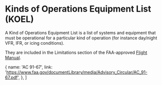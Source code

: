 

# Kinds of Operations Equipment List (KOEL)

A Kind of Operations Equipment List is a list of systems and equipment that must
be operational for a particular kind of operation (for instance day/night VFR,
IFR, or icing conditions).

They are included in the Limitations section of the FAA-approved
[Flight Manual](/topics/regulations/airworthiness/afms).

<Reg part="91.9" />

  {
    name: 'AC 91-67',
    link: 'https://www.faa.gov/documentLibrary/media/Advisory_Circular/AC_91-67.pdf',
  },
]
